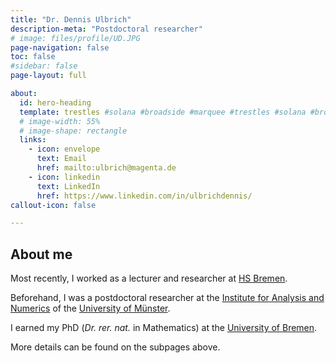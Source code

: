```yaml
---
title: "Dr. Dennis Ulbrich"
description-meta: "Postdoctoral researcher"
# image: files/profile/UD.JPG
page-navigation: false
toc: false  
#sidebar: false
page-layout: full

about:
  id: hero-heading
  template: trestles #solana #broadside #marquee #trestles #solana #broadside #jolla    
  # image-width: 55%
  # image-shape: rectangle
  links:
    - icon: envelope
      text: Email
      href: mailto:ulbrich@magenta.de
    - icon: linkedin
      text: LinkedIn
      href: https://www.linkedin.com/in/ulbrichdennis/
callout-icon: false

---
```


:::{#hero-heading}

## About me

Most recently, I worked as a lecturer and researcher at [HS Bremen](https://www.hs-bremen.de/en/).

Beforehand, I was a postdoctoral researcher at the [Institute for Analysis and Numerics](https://www.uni-muenster.de/AMM/en/institute.shtml) of the [University of Münster](https://www.uni-muenster.de/en/).

I earned my PhD (*Dr. rer. nat.* in Mathematics) at the [University of Bremen](https://www.uni-bremen.de/en/).

More details can be found on the subpages above.

:::




